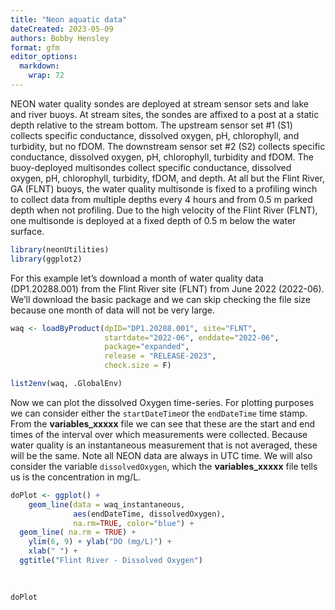```yaml
---
title: "Neon aquatic data"
dateCreated: 2023-05-09
authors: Bobby Hensley
format: gfm
editor_options: 
  markdown: 
    wrap: 72
---
```



NEON water quality sondes are deployed at stream sensor sets and lake and river buoys. At stream sites, the sondes are affixed to a post at a static depth relative to the stream bottom. The upstream sensor set #1 (S1) collects specific conductance, dissolved oxygen, pH, chlorophyll, and turbidity, but no fDOM. The downstream sensor set #2 (S2) collects specific conductance, dissolved oxygen, pH, chlorophyll, turbidity and fDOM. The buoy-deployed multisondes collect specific conductance, dissolved oxygen, pH, chlorophyll, turbidity, fDOM, and depth. At all but the Flint River, GA (FLNT) buoys, the water quality multisonde is fixed to a profiling winch to collect data from multiple depths every 4 hours and from 0.5 m parked depth when not profiling. Due to the high velocity of the Flint River (FLNT), one multisonde is deployed at a fixed depth of 0.5 m below the water surface.

```r
library(neonUtilities)
library(ggplot2)
```

For this example let's download a month of water quality data (DP1.20288.001) 
from the Flint River site (FLNT) from June 2022 (2022-06).  We'll download the
basic package and we can skip checking the file size because one month of data 
will not be very large.

```r

waq <- loadByProduct(dpID="DP1.20288.001", site="FLNT", 
                     startdate="2022-06", enddate="2022-06", 
                     package="expanded", 
                     release = "RELEASE-2023",
                     check.size = F)

```


```r
list2env(waq, .GlobalEnv)
```

Now we can plot the dissolved Oxygen time-series.  For plotting purposes we
can consider either the `startDateTime`or the `endDateTime` time stamp. From
the **variables_xxxxx** file we can see that these are the start and end times
of the interval over which measurements were collected.  Because water quality
is an instantaneous measurement that is not averaged, these will be the same.
Note all NEON data are always in UTC time. We will also consider the variable 
`dissolvedOxygen`, which the **variables_xxxxx** file tells us is the 
concentration in mg/L. 

```r

doPlot <- ggplot() +
	geom_line(data = waq_instantaneous, 
	          aes(endDateTime, dissolvedOxygen), 
	          na.rm=TRUE, color="blue") +
  geom_line( na.rm = TRUE) +
	ylim(6, 9) + ylab("DO (mg/L)") +
	xlab(" ") +
  ggtitle("Flint River - Dissolved Oxygen") 
  
  

doPlot

```

